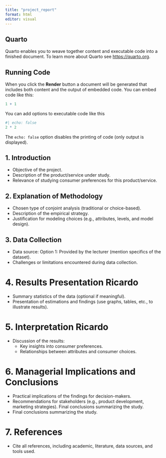 ```yaml
---
title: "project_report"
format: html
editor: visual
---
```


## Quarto

Quarto enables you to weave together content and executable code into a finished document. To learn more about Quarto see <https://quarto.org>.

## Running Code

When you click the **Render** button a document will be generated that includes both content and the output of embedded code. You can embed code like this:

```r
1 + 1
```

You can add options to executable code like this

```r
#| echo: false
2 * 2
```

The `echo: false` option disables the printing of code (only output is displayed).

## 1. Introduction

-   Objective of the project.
-   Description of the product/service under study.
-   Relevance of studying consumer preferences for this product/service.

## 2. Explanation of Methodology

-   Chosen type of conjoint analysis (traditional or choice-based).
-   Description of the empirical strategy.
-   Justification for modeling choices (e.g., attributes, levels, and model design).

## 3. Data Collection

-   Data source: Option 1: Provided by the lecturer (mention specifics of the dataset).
-   Challenges or limitations encountered during data collection.

# 4. Results Presentation Ricardo 

-   Summary statistics of the data (optional if meaningful).
-   Presentation of estimations and findings (use graphs, tables, etc., to illustrate results).

# 5. Interpretation Ricardo 

-   Discussion of the results:
    -   Key insights into consumer preferences.
    -   Relationships between attributes and consumer choices.

# 6. Managerial Implications and Conclusions

-   Practical implications of the findings for decision-makers.
-   Recommendations for stakeholders (e.g., product development, marketing strategies). Final conclusions summarizing the study.
-   Final conclusions summarizing the study.

# 7. References

-   Cite all references, including academic, literature, data sources, and tools used.
